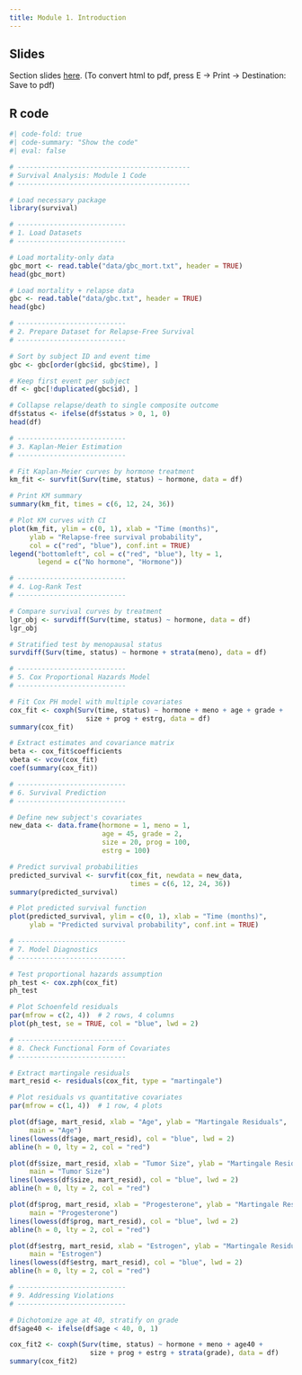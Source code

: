 ```yaml
---
title: Module 1. Introduction
---
```



## Slides

Section slides [here](sec1.html){target="_blank"}. (To convert html to pdf, press E $\to$ Print $\to$ Destination: Save to pdf)

## R code

```r
#| code-fold: true
#| code-summary: "Show the code"
#| eval: false

# -------------------------------------------
# Survival Analysis: Module 1 Code
# -------------------------------------------

# Load necessary package
library(survival)

# ---------------------------
# 1. Load Datasets
# ---------------------------

# Load mortality-only data
gbc_mort <- read.table("data/gbc_mort.txt", header = TRUE)
head(gbc_mort)

# Load mortality + relapse data
gbc <- read.table("data/gbc.txt", header = TRUE)
head(gbc)

# ---------------------------
# 2. Prepare Dataset for Relapse-Free Survival
# ---------------------------

# Sort by subject ID and event time
gbc <- gbc[order(gbc$id, gbc$time), ]

# Keep first event per subject
df <- gbc[!duplicated(gbc$id), ]

# Collapse relapse/death to single composite outcome
df$status <- ifelse(df$status > 0, 1, 0)
head(df)

# ---------------------------
# 3. Kaplan-Meier Estimation
# ---------------------------

# Fit Kaplan-Meier curves by hormone treatment
km_fit <- survfit(Surv(time, status) ~ hormone, data = df)

# Print KM summary
summary(km_fit, times = c(6, 12, 24, 36))

# Plot KM curves with CI
plot(km_fit, ylim = c(0, 1), xlab = "Time (months)",
     ylab = "Relapse-free survival probability",
     col = c("red", "blue"), conf.int = TRUE)
legend("bottomleft", col = c("red", "blue"), lty = 1,
       legend = c("No hormone", "Hormone"))

# ---------------------------
# 4. Log-Rank Test
# ---------------------------

# Compare survival curves by treatment
lgr_obj <- survdiff(Surv(time, status) ~ hormone, data = df)
lgr_obj

# Stratified test by menopausal status
survdiff(Surv(time, status) ~ hormone + strata(meno), data = df)

# ---------------------------
# 5. Cox Proportional Hazards Model
# ---------------------------

# Fit Cox PH model with multiple covariates
cox_fit <- coxph(Surv(time, status) ~ hormone + meno + age + grade +
                   size + prog + estrg, data = df)
summary(cox_fit)

# Extract estimates and covariance matrix
beta <- cox_fit$coefficients
vbeta <- vcov(cox_fit)
coef(summary(cox_fit))

# ---------------------------
# 6. Survival Prediction
# ---------------------------

# Define new subject's covariates
new_data <- data.frame(hormone = 1, meno = 1, 
                       age = 45, grade = 2,
                       size = 20, prog = 100,
                       estrg = 100)

# Predict survival probabilities
predicted_survival <- survfit(cox_fit, newdata = new_data,
                              times = c(6, 12, 24, 36))
summary(predicted_survival)

# Plot predicted survival function
plot(predicted_survival, ylim = c(0, 1), xlab = "Time (months)",
     ylab = "Predicted survival probability", conf.int = TRUE)

# ---------------------------
# 7. Model Diagnostics
# ---------------------------

# Test proportional hazards assumption
ph_test <- cox.zph(cox_fit)
ph_test

# Plot Schoenfeld residuals
par(mfrow = c(2, 4))  # 2 rows, 4 columns
plot(ph_test, se = TRUE, col = "blue", lwd = 2)

# ---------------------------
# 8. Check Functional Form of Covariates
# ---------------------------

# Extract martingale residuals
mart_resid <- residuals(cox_fit, type = "martingale")

# Plot residuals vs quantitative covariates
par(mfrow = c(1, 4))  # 1 row, 4 plots

plot(df$age, mart_resid, xlab = "Age", ylab = "Martingale Residuals",
     main = "Age")
lines(lowess(df$age, mart_resid), col = "blue", lwd = 2)
abline(h = 0, lty = 2, col = "red")

plot(df$size, mart_resid, xlab = "Tumor Size", ylab = "Martingale Residuals",
     main = "Tumor Size")
lines(lowess(df$size, mart_resid), col = "blue", lwd = 2)
abline(h = 0, lty = 2, col = "red")

plot(df$prog, mart_resid, xlab = "Progesterone", ylab = "Martingale Residuals",
     main = "Progesterone")
lines(lowess(df$prog, mart_resid), col = "blue", lwd = 2)
abline(h = 0, lty = 2, col = "red")

plot(df$estrg, mart_resid, xlab = "Estrogen", ylab = "Martingale Residuals",
     main = "Estrogen")
lines(lowess(df$estrg, mart_resid), col = "blue", lwd = 2)
abline(h = 0, lty = 2, col = "red")

# ---------------------------
# 9. Addressing Violations
# ---------------------------

# Dichotomize age at 40, stratify on grade
df$age40 <- ifelse(df$age < 40, 0, 1)

cox_fit2 <- coxph(Surv(time, status) ~ hormone + meno + age40 +
                    size + prog + estrg + strata(grade), data = df)
summary(cox_fit2)


```
